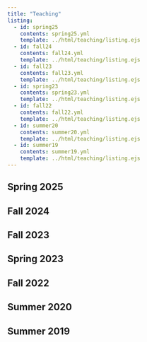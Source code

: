 ```yaml
---
title: "Teaching"
listing:
  - id: spring25
    contents: spring25.yml
    template: ../html/teaching/listing.ejs
  - id: fall24
    contents: fall24.yml
    template: ../html/teaching/listing.ejs
  - id: fall23
    contents: fall23.yml
    template: ../html/teaching/listing.ejs
  - id: spring23
    contents: spring23.yml
    template: ../html/teaching/listing.ejs
  - id: fall22
    contents: fall22.yml
    template: ../html/teaching/listing.ejs
  - id: summer20
    contents: summer20.yml
    template: ../html/teaching/listing.ejs
  - id: summer19
    contents: summer19.yml
    template: ../html/teaching/listing.ejs
---
```


## Spring 2025

:::{#spring25}
:::

## Fall 2024

:::{#fall24}
:::

## Fall 2023

:::{#fall23}
:::

## Spring 2023

:::{#spring23}
:::

## Fall 2022

:::{#fall22}
:::

## Summer 2020

:::{#summer20}
:::

## Summer 2019

:::{#summer19}
:::